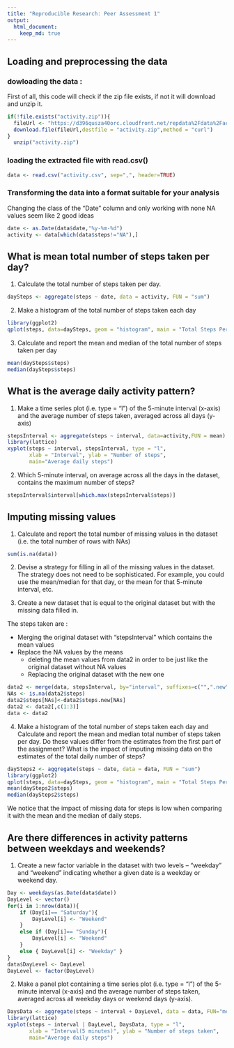 ```yaml
---
title: "Reproducible Research: Peer Assessment 1"
output:
  html_document:
    keep_md: true
---
```


## Loading and preprocessing the data


### dowloading the data :

First of all, this code will check if the zip file exists, if not it will download and unzip it.

```r
if(!file.exists("activity.zip")){
  fileUrl <- "https://d396qusza40orc.cloudfront.net/repdata%2Fdata%2Factivity.zip"
  download.file(fileUrl,destfile = "activity.zip",method = "curl")
}
  unzip("activity.zip")

```
### loading the extracted file with read.csv() 

```r
data <- read.csv("activity.csv", sep=",", header=TRUE)
```

### Transforming the data into a format suitable for your analysis

Changing the class of the "Date" column and only working with none NA values seem like 2 good ideas

```r
date <- as.Date(data$date,"%y-%m-%d")
activity <- data[which(data$steps!="NA"),]
```


## What is mean total number of steps taken per day?

1. Calculate the total number of steps taken per day. 

```r
daySteps <- aggregate(steps ~ date, data = activity, FUN = "sum")
```

2. Make a histogram of the total number of steps taken each day

```r
library(ggplot2)
qplot(steps, data=daySteps, geom = "histogram", main = "Total Steps Per Day", xlab = "Steps per day",ylab = "Frequency")

```

3. Calculate and report the mean and median of the total number of steps taken per day

```r
mean(daySteps$steps)
median(daySteps$steps)
```

## What is the average daily activity pattern?


1. Make a time series plot (i.e. type = "l") of the 5-minute interval (x-axis) and the average number of steps taken, averaged across all days (y-axis)

```r
stepsInterval <- aggregate(steps ~ interval, data=activity,FUN = mean)
library(lattice)
xyplot(steps ~ interval, stepsInterval, type = "l",
       xlab = "Interval", ylab = "Number of steps",
       main="Average daily steps")
```

2. Which 5-minute interval, on average across all the days in the dataset, contains the maximum number of steps?
```r
stepsInterval$interval[which.max(stepsInterval$steps)]
```

## Imputing missing values

1. Calculate and report the total number of missing values in the dataset (i.e. the total number of rows with NAs)

```r
sum(is.na(data))
```

2. Devise a strategy for filling in all of the missing values in the dataset. The strategy does not need to be sophisticated. For example, you could use the mean/median for that day, or the mean for that 5-minute interval, etc.

3. Create a new dataset that is equal to the original dataset but with the missing data filled in.

 The steps taken are :
 
 * Merging the original dataset with "stepsInterval" which contains the mean values
* Replace the NA values by the means
  * deleting the mean values from data2 in order to be just like the original dataset without NA values 
  * Replacing the original dataset with the new one
  
  
```r
data2 <- merge(data, stepsInterval, by="interval", suffixes=c("",".new"))
NAs <- is.na(data2$steps)
data2$steps[NAs]<-data2$steps.new[NAs]
data2 <- data2[,c(1:3)]
data <- data2
```

4. Make a histogram of the total number of steps taken each day and Calculate and report the mean and median total number of steps taken per day. Do these values differ from the estimates from the first part of the assignment? What is the impact of imputing missing data on the estimates of the total daily number of steps?
```r
daySteps2 <- aggregate(steps ~ date, data = data, FUN = "sum")
library(ggplot2)
qplot(steps, data=daySteps, geom = "histogram", main = "Total Steps Per Day", xlab = "Steps per day",ylab = "Frequency")
mean(daySteps2$steps)
median(daySteps2$steps)
```
We notice  that the impact of missing data for steps is low when comparing it with the mean and the median of daily steps.

## Are there differences in activity patterns between weekdays and weekends?

1. Create a new factor variable in the dataset with two levels -- "weekday" and "weekend" indicating whether a given date is a weekday or weekend day.

```r
Day <- weekdays(as.Date(data$date))
DayLevel <- vector()
for(i in 1:nrow(data)){
    if (Day[i]== "Saturday"){
        DayLevel[i] <- "Weekend"
    }
    else if (Day[i]== "Sunday"){
        DayLevel[i] <- "Weekend"
    }
    else { DayLevel[i] <- "Weekday" }
}
data$DayLevel <- DayLevel
DayLevel <- factor(DayLevel)

```
2. Make a panel plot containing a time series plot (i.e. type = "l") of the 5-minute interval (x-axis) and the average number of steps taken, averaged across all weekday days or weekend days (y-axis).
```r
DaysData <- aggregate(steps ~ interval + DayLevel, data = data, FUN="mean")
library(lattice)
xyplot(steps ~ interval | DayLevel, DaysData, type = "l",
       xlab = "Interval(5 minutes)", ylab = "Number of steps taken",
       main="Average daily steps")
```
